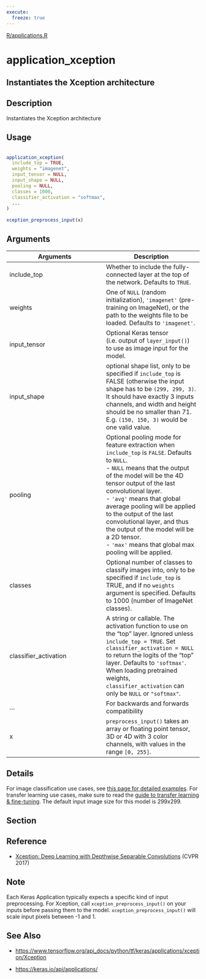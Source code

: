 ```yaml
---
execute:
  freeze: true
---
```


[R/applications.R](https://github.com/rstudio/keras//blob/main/R/applications.R#L79) 

# application_xception

## Instantiates the Xception architecture

## Description
 Instantiates the Xception architecture 


## Usage
```r
 
application_xception( 
  include_top = TRUE, 
  weights = "imagenet", 
  input_tensor = NULL, 
  input_shape = NULL, 
  pooling = NULL, 
  classes = 1000, 
  classifier_activation = "softmax", 
  ... 
) 
 
xception_preprocess_input(x) 
```

## Arguments
|Arguments|Description|
|---|---|
| include_top | Whether to include the fully-connected layer at the top of the network. Defaults to `TRUE`. |
| weights | One of `NULL` (random initialization), `'imagenet'` (pre-training on ImageNet), or the path to the weights file to be loaded. Defaults to `'imagenet'`. |
| input_tensor | Optional Keras tensor (i.e. output of `layer_input()`) to use as image input for the model. |
| input_shape | optional shape list, only to be specified if `include_top` is FALSE (otherwise the input shape has to be `(299, 299, 3)`. It should have exactly 3 inputs channels, and width and height should be no smaller than 71. E.g. `(150, 150, 3)` would be one valid value. |
| pooling | Optional pooling mode for feature extraction when `include_top` is `FALSE`. Defaults to `NULL`.  <br>- `NULL` means that the output of the model will be the 4D tensor output of the last convolutional layer. <br>- `'avg'` means that global average pooling will be applied to the output of the last convolutional layer, and thus the output of the model will be a 2D tensor. <br>- `'max'` means that global max pooling will be applied.  |
| classes | Optional number of classes to classify images into, only to be specified if `include_top` is TRUE, and if no `weights` argument is specified. Defaults to 1000 (number of ImageNet classes). |
| classifier_activation | A string or callable. The activation function to use on the "top" layer. Ignored unless `include_top = TRUE`. Set `classifier_activation = NULL` to return the logits of the "top" layer. Defaults to `'softmax'`. When loading pretrained weights, `classifier_activation` can only be `NULL` or `"softmax"`. |
| ... | For backwards and forwards compatibility |
| x | `preprocess_input()` takes an array or floating point tensor, 3D or 4D with 3 color channels, with values in the range `[0, 255]`. |

## Details
 For image classification use cases, see [this page for detailed examples](https://keras.io/api/applications/#usage-examples-for-image-classification-models).  For transfer learning use cases, make sure to read the [guide to transfer learning & fine-tuning](https://keras.io/guides/transfer_learning/).  The default input image size for this model is 299x299. 

## Section

## Reference

   

- [Xception: Deep Learning with Depthwise Separable Convolutions](https://arxiv.org/abs/1610.02357) (CVPR 2017) 

 


## Note
 Each Keras Application typically expects a specific kind of input preprocessing. For Xception, call `xception_preprocess_input()` on your inputs before passing them to the model. `xception_preprocess_input()` will scale input pixels between -1 and 1. 


## See Also

  

- [https://www.tensorflow.org/api_docs/python/tf/keras/applications/xception/Xception](https://www.tensorflow.org/api_docs/python/tf/keras/applications/xception/Xception) 

- [https://keras.io/api/applications/](https://keras.io/api/applications/) 

 

